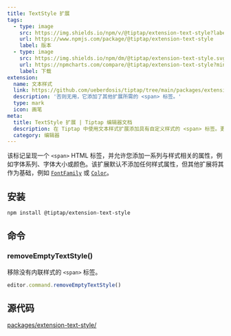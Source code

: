 ```yaml
---
title: TextStyle 扩展
tags:
  - type: image
    src: https://img.shields.io/npm/v/@tiptap/extension-text-style?label=version
    url: https://www.npmjs.com/package/@tiptap/extension-text-style
    label: 版本
  - type: image
    src: https://img.shields.io/npm/dm/@tiptap/extension-text-style.svg
    url: https://npmcharts.com/compare/@tiptap/extension-text-style?minimal=true
    label: 下载
extension:
  name: 文本样式
  link: https://github.com/ueberdosis/tiptap/tree/main/packages/extension-text-style
  description: '否则无用，它添加了其他扩展所需的 <span> 标签。'
  type: mark
  icon: 画笔
meta:
  title: TextStyle 扩展 | Tiptap 编辑器文档
  description: 在 Tiptap 中使用文本样式扩展添加具有自定义样式的 <span> 标签。更多信息请查看我们的文档！
  category: 编辑器
---
```



该标记呈现一个 `<span>` HTML 标签，并允许您添加一系列与样式相关的属性，例如字体系列、字体大小或颜色。该扩展默认不添加任何样式属性，但其他扩展将其作为基础，例如 [`FontFamily`](/editor/extensions/functionality/fontfamily) 或 [`Color`](/editor/extensions/functionality/color)。

<CodeDemo path="/Marks/Textstyle" />

## 安装

```bash
npm install @tiptap/extension-text-style
```

## 命令

### removeEmptyTextStyle()

移除没有内联样式的 `<span>` 标签。

```js
editor.command.removeEmptyTextStyle()
```

## 源代码

[packages/extension-text-style/](https://github.com/ueberdosis/tiptap/blob/main/packages/extension-text-style/)